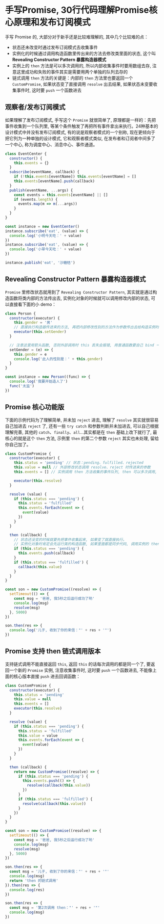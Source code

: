 # 手写Promise, 30行代码理解Promise核心原理和发布订阅模式

手写 Promise 的, 大部分对于新手还是比较难理解的, 其中几个比较难的点：

- 状态还未改变时通过发布订阅模式去收集事件
- 实例化的时候通过调用构造函数里传出来的方法去修改类里面的状态, 这个叫 **Revealing Constructor Pattern 暴露构造器模式**
- 实例上的 `then` 方法是可以多次调用的, 所以内部收集事件时要用数组去存, 注意这里成功和失败的事件其实是需要用两个单独的队列去存的
- 链式调用 `then` 方法的关键是：内部的 `then` 方法里也要返回一个 `CustomPromise`, 如果状态变了直接调用 `resolve` 出去结果, 如果状态未变要收集事件时, 这时要 `push` 一个函数进去

## 观察者/发布订阅模式

如果理解了发布订阅模式, 手写这个 `Promise` 就很简单了, 原理都是一样的：先把事件收集到一个队列里, 等某个条件触发了再把所有事件拿出来执行。24种基本的设计模式中并没有发布订阅模式, 有的说是观察者模式的一个别称, 现在更倾向于把它列为一种单独的设计模式, 它和观察者模式类似, 在发布者和订阅者中间多了一个中心, 称为调度中心、消息中心、事件通道。

```js
class EventCenter {
  constructor() {
    this.events = {}
  }
  subscribe(eventName, callback) {
    if (!this.events[eventName]) this.events[eventName] = []
    this.events[eventName].push(callback)
  }
  publish(eventName, ...args) {
    const events = this.events[eventName] || []
    if (events.length) {
      events.map(m => m(...args))
    }
  }
}

const instance = new EventCenter()
instance.subscribe('eat', (value) => {
  console.log('小明今天吃：' + value)
})
instance.subscribe('eat', (value) => {
  console.log('小翠今天吃：' + value)
})

instance.publish('eat', '沙糖桔')
```

## Revealing Constructor Pattern 暴露构造器模式

`Promise` 里修改状态就用到了 `Revealing Constructor Pattern`, 其实就是通过构造函数将类内部的方法传出去, 实例化对象的时候就可以调用修改内部的状态, 可以直接看下面的小 demo：

```js
class Person {
  constructor(executor) {
    this.gender = '男'
    // 直接执行构造器传进来的方法, 再把内部修改性别的方法作为参数传出去给构造实例时调用
    executor(this.setGender)
  }

  // 注意这里用箭头函数, 否则外部调用时 this 丢失会报错, 用普通函数要自己 bind 一下 this
  setGender = (e) => {
    this.gender = e
    console.log('此人的性别是：' + this.gender)
  }
}

const instance = new Person((func) => {
  console.log('我要开始造人了')
  func('太监')
})
```

## Promise 核心功能版

下面的示例代码为了理解简单, 并未加 `reject` 进去, 理解了 `resolve` 其实就很容易自己加进去 `reject` 了, 还有一些 `try catch` 和参数判断并未加进去, 可以自己根据理解完善, 其他的 `catch`、`finally`、`all`...其实都是在 `then` 基础上改下就行了, 最核心的就是这个 `then` 方法, 示例里 `then` 的第二个参数 `reject` 其实也未处理, 留给你自己加了。

```js
class CustomPromise {
  constructor(executor) {
    this.status = 'pending' // 状态：pending、fulfilled、rejected
    this.value = null // 外部修改状态调用 resolve、reject 时传进来的参数
    this.events = [] // 实例调用 then 方法收集的事件队列, then 可以多次调用, 所以要用数组来存, 用一个单独的变量来存就只会调用最后的一次

    executor(this.resolve)
  }

  resolve (value) {
    if (this.status === 'pending') {
      this.status = 'fulfilled'
      this.events.forEach(event => {
        event(value)
      })
    }
  }

  then (callback) {
    // 状态还没变的时候就要先把事件收集起来, 如果变了就直接执行。
    // 实例化对象时肯定会先运行类的构造函数, 如果里面都是同步代码, 调用实例的 then 方法时状态已经改变了, 所以直接运行就行了, 如果是异步代码状态还未改变那就要先把事件收集起来
    if (this.status === 'pending') {
      this.events.push(callback)
    }
    if (this.status === 'fulfilled') {
      callback(this.value)
    }
  }
}

const son = new CustomPromise((resolve) => {
  setTimeout(() => {
    const msg = '爸爸, 我5秒之后运行成功了哟'
    console.log(msg)
    resolve(msg)
  }, 5000)
})

son.then(res => {
  console.log('儿子, 收到了你的来信："' + res + '"')
})
```

## Promise 支持 then 链式调用版本

支持链式调用不能直接返回 `this`, 返回 `this` 的话每次调用的都是同一个了, 要返回一个新的 `Promise` 实例, 注意收集事件时, 这时要 `push` 一个函数进去, 不能像上面的核心版本直接 `push` 进去回调函数：

```js
class CustomPromise {
  constructor(executor) {
    this.status = 'pending'
    this.value = null
    this.events = []
    executor(this.resolve)
  }

  resolve (value) {
    if (this.status === 'pending') {
      this.status = 'fulfilled'
      this.value = value
      this.events.forEach(event => {
        event(value)
      })
    }
  }

  then (callback) {
    return new CustomPromise((resolve) => {
      if (this.status === 'pending') {
        this.events.push(() => {
          resolve(callback(this.value))
        })
      }
      if (this.status === 'fulfilled') {
        resolve(callback(this.value))
      }
    })
  }
}

const son = new CustomPromise((resolve) => {
  setTimeout(() => {
    const msg = '爸爸, 我5秒之后运行成功了哟'
    console.log(msg)
    resolve(msg)
  }, 5000)
})

son.then(res => {
  const msg = '儿子, 收到了你的来信："' + res + '"'
  console.log(msg)
  return 'then 的链式调用'
}).then(res => {
  console.log(res)
})

son.then(res => {
  const msg = '第2次调用 then："' + res + '"'
  console.log(msg)
})
```
